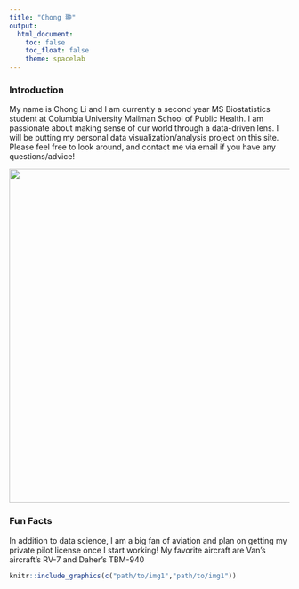 ```yaml
---
title: "Chong 翀"
output: 
  html_document:
    toc: false
    toc_float: false
    theme: spacelab
---
```


### Introduction

My name is Chong Li and I am currently a second year MS Biostatistics student at Columbia University Mailman School of Public Health. I am passionate about making sense of our world through a data-driven lens. I will be putting my personal data visualization/analysis project on this site. Please feel free to look around, and contact me via email if you have any questions/advice!

<img src="./images/profile.pic.venice.jpg" width="600" height="600">

### Fun Facts

In addition to data science, I am a big fan of aviation and plan on getting my private pilot license once I start working! My favorite aircraft are Van's aircraft's RV-7 and Daher's TBM-940

```r
knitr::include_graphics(c("path/to/img1","path/to/img1"))
``` 





